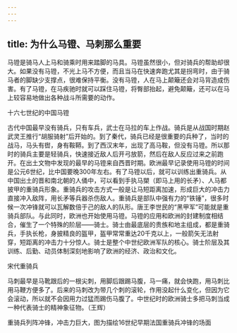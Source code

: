 ```yaml
---
---
---
```

title: 为什么马镫、马刺那么重要
---




马镫是骑马人上马和骑乘时用来踏脚的马具。马镫虽然很小，但对骑兵的帮助却很大。如果没有马镫，不光上马不方便，而且当马在快速奔跑尤其是拐弯时，由于骑马者的脚缺少支撑点，很难保持平衡。没有马镫，人在马上颠簸还会对马背造成伤害。有了马镫，在马疾驰时就可以踩住马镫，将臀部抬起，避免颠簸，还可以在马上较容易地做出各种战斗所需要的动作。

十六七世纪的中国马镫



古代中国最早没有骑兵，只有车兵，武士在马拉的车上作战。骑兵是从战国时期赵武灵王推行“胡服骑射”后开始的。到了秦代，骑兵已经是很重要的兵种了，当时的战马，马头有辔，身有鞍鞯。到了西汉末年，出现了高马鞍，但没有马镫。所以那时的骑兵主要是轻骑兵，快速接近敌人后开弓放箭，然后在敌人反应过来之前跑开。在出土文物中发现的最早的马镫来自西晋时期。欧洲最早记录使用马镫的时间是公元6世纪，比中国要晚300年左右。有了马镫以后，就可以训练出重骑兵。从中国出土的晋和南北朝的人俑中，可以看到手执马槊（即马上用的长矛）、人马都披甲的重骑兵形象。重骑兵的攻击方式一般是让马短距离加速，形成巨大的冲击力直接冲入敌阵，用长矛等兵器杀伤敌人。重骑兵是部队中强有力的“铁锤”，很多时候一次冲锋就可以瓦解数倍于己的敌人的队形。唐王李世民的“黑甲军”可能就是重骑兵部队。与此同时，欧洲也开始使用马镫。马镫的应用和欧洲的封建制度相结合，催生了一个特殊的阶层——骑士。骑士由最底层的贵族和地主组成，都是重骑兵，手执长枪，身披精良的盔甲，盔甲常常重达20千克以上，一般箭矢无法射穿，短距离的冲击力十分惊人。骑士是整个中世纪欧洲军队的核心。骑士阶层及其训练、后勤、动员体制深刻地影响了欧洲的经济、政治和文化。

宋代重骑兵



马刺最早是马靴跟后的一根尖刺，用脚后跟踢马腹，马一痛，就会快跑，用马刺比用马鞭方便多了。后来的马刺改为带几个刺的滚轮，作用没起什么变化，但因为它会滚动，所以就不会因用力过猛而踢伤马腹了。中世纪时的欧洲骑士多把马刺当成一种代表骑士的精神象征物。（王辉）

重骑兵列阵冲锋，冲击力巨大，图为描绘16世纪早期法国重骑兵冲锋的场面